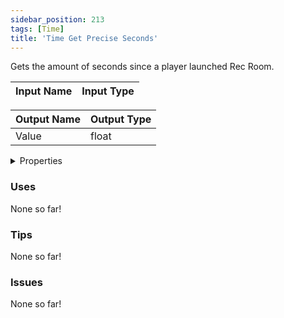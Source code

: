 ```yaml
---
sidebar_position: 213
tags: [Time]
title: 'Time Get Precise Seconds'
---
```


Gets the amount of seconds since a player launched Rec Room.




<EsbSvg />

| Input Name | Input Type |
|-----------|-----------|

| Output Name | Output Type |
|-----------|-----------|
| Value | float |


<details>
  <summary>Properties</summary>
  <div>
    <div>
    <table>
      <thead>
        <tr>
          <th>Is beta required?</th>
          <th>❌</th>
        </tr>
        <tr>
          <th>Is this chip a trolling risk?</th>
          <th>❌</th>
        </tr>
        <tr>
          <th>Is this chip a role assignment risk?</th>
          <th>❌</th>
        </tr>
        <tr>
          <th>Chip UUID</th>
          <th>8722445f-e552-4d4a-bced-8afa63bbf70b</th>
        </tr>
      </thead>
    </table>
    </div>
  </div>
</details>

### Uses

None so far!

### Tips

None so far!

### Issues

None so far!